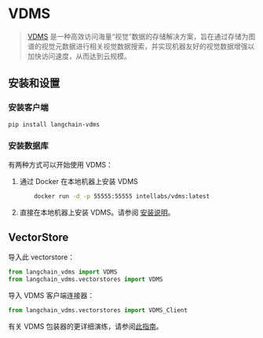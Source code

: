 # VDMS

> [VDMS](https://github.com/IntelLabs/vdms/blob/master/README.md) 是一种高效访问海量“视觉”数据的存储解决方案，旨在通过存储为图谱的视觉元数据进行相关视觉数据搜索，并实现机器友好的视觉数据增强以加快访问速度，从而达到云规模。

## 安装和设置

### 安装客户端

```bash
pip install langchain-vdms
```

### 安装数据库

有两种方式可以开始使用 VDMS：


1. 通过 Docker 在本地机器上安装 VDMS
    ```bash
        docker run -d -p 55555:55555 intellabs/vdms:latest
    ```

2. 直接在本地机器上安装 VDMS。请参阅
[安装说明](https://github.com/IntelLabs/vdms/blob/master/INSTALL.md)。

## VectorStore

导入此 vectorstore：

```python
from langchain_vdms import VDMS
from langchain_vdms.vectorstores import VDMS
```

导入 VDMS 客户端连接器：

```python
from langchain_vdms.vectorstores import VDMS_Client
```

有关 VDMS 包装器的更详细演练，请参阅[此指南](/docs/integrations/vectorstores/vdms)。